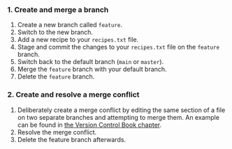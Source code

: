 ### 1. Create and merge a branch

1. Create a new branch called `feature`.
1. Switch to the new branch.
1. Add a new recipe to your `recipes.txt` file.
1. Stage and commit the changes to your `recipes.txt` file on the `feature` branch.
1. Switch back to the default branch (`main` or `master`).
1. Merge the `feature` branch with your default branch.
1. Delete the `feature` branch.

### 2. Create and resolve a merge conflict

1. Deliberately create a merge conflict by editing the same section of a file on two separate branches and attempting to merge them.
An example can be found in [the Version Control Book chapter](https://lennartwittkuhn.com/version-control-book/chapters/branches.html#example-merge-conflict).
1. Resolve the merge conflict.
1. Delete the feature branch afterwards.

